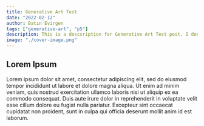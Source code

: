 ```yaml
---
title: Generative Art Test
date: "2022-02-12"
author: Batın Evirgen
tags: ["generative-art", "p5"]
description: This is a descsription for Generative Art Test post. I don't actually know what to write in here. That's why I am writing random stuff like this.
image: "./cover-image.png"
---
```


## Lorem Ipsum
Lorem ipsum dolor sit amet, consectetur adipiscing elit, sed do eiusmod tempor incididunt ut labore et dolore magna aliqua. Ut enim ad minim veniam, quis nostrud exercitation ullamco laboris nisi ut aliquip ex ea commodo consequat. Duis aute irure dolor in reprehenderit in voluptate velit esse cillum dolore eu fugiat nulla pariatur. Excepteur sint occaecat cupidatat non proident, sunt in culpa qui officia deserunt mollit anim id est laborum.